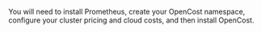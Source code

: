 You will need to install Prometheus, create your OpenCost namespace, configure your cluster pricing and cloud costs, and then install OpenCost.
